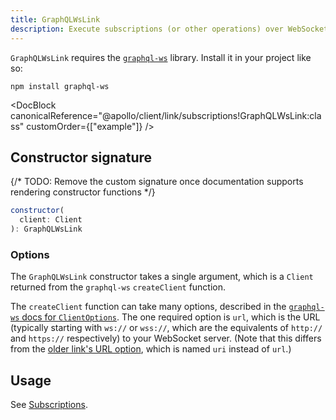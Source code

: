 ```yaml
---
title: GraphQLWsLink
description: Execute subscriptions (or other operations) over WebSocket with the graphql-ws library
---
```


<DocBlock canonicalReference="@apollo/client/link/subscriptions!GraphQLWsLink:class" />

`GraphQLWsLink` requires the [`graphql-ws`](https://www.npmjs.com/package/graphql-ws) library. Install it in your project like so:

```shell
npm install graphql-ws
```

<DocBlock
  canonicalReference="@apollo/client/link/subscriptions!GraphQLWsLink:class"
  customOrder={["example"]}
/>

## Constructor signature

{/* TODO: Remove the custom signature once documentation supports rendering constructor functions */}

```js
constructor(
  client: Client
): GraphQLWsLink
```

### Options

The `GraphQLWsLink` constructor takes a single argument, which is a `Client` returned from the `graphql-ws` `createClient` function.

The `createClient` function can take many options, described in the [`graphql-ws` docs for `ClientOptions`](https://the-guild.dev/graphql/ws/docs/client/interfaces/ClientOptions). The one required option is `url`, which is the URL (typically starting with `ws://` or `wss://`, which are the equivalents of `http://` and `https://` respectively) to your WebSocket server. (Note that this differs from the [older link's URL option](./apollo-link-ws), which is named `uri` instead of `url`.)

## Usage

See [Subscriptions](../../data/subscriptions/).
